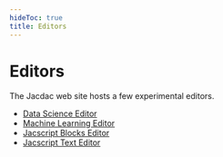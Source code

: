 ```yaml
---
hideToc: true
title: Editors
---
```


# Editors

The Jacdac web site hosts a few experimental editors.

-   [Data Science Editor](/editors/data/)
-   [Machine Learning Editor](/editors/ml/)
-   [Jacscript Blocks Editor](/editors/jacscript-blocks/)
-   [Jacscript Text Editor](/editors/jacscript-text/)
